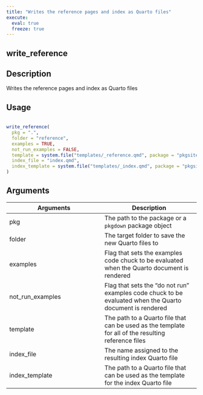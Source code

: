 ```yaml
---
title: "Writes the reference pages and index as Quarto files"
execute:
  eval: true
  freeze: true
---
```


## write_reference

## Description
 Writes the reference pages and index as Quarto files 


## Usage
```r
 
write_reference( 
  pkg = ".", 
  folder = "reference", 
  examples = TRUE, 
  not_run_examples = FALSE, 
  template = system.file("templates/_reference.qmd", package = "pkgsite"), 
  index_file = "index.qmd", 
  index_template = system.file("templates/_index.qmd", package = "pkgsite") 
) 
```

## Arguments
|Arguments|Description|
|---|---|
| pkg | The path to the package or a `pkgdown` package object |
| folder | The target folder to save the new Quarto files to |
| examples | Flag that sets the examples code chuck to be evaluated when the Quarto document is rendered |
| not_run_examples | Flag that sets the "do not run" examples code chuck to be evaluated when the Quarto document is rendered |
| template | The path to a Quarto file that can be used as the template for all of the resulting reference files |
| index_file | The name assigned to the resulting index Quarto file |
| index_template | The path to a Quarto file that can be used as the template for the index Quarto file |







